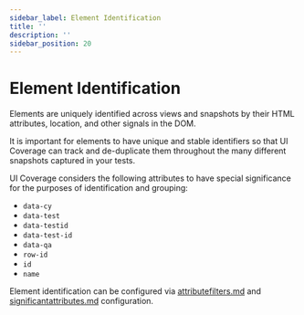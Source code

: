 ```yaml
---
sidebar_label: Element Identification
title: ''
description: ''
sidebar_position: 20
---
```


# Element Identification

Elements are uniquely identified across views and snapshots by their HTML attributes, location, and other signals in the DOM.

It is important for elements to have unique and stable identifiers so that UI Coverage can track and de-duplicate them throughout the many different snapshots captured in your tests.

UI Coverage considers the following attributes to have special significance for the purposes of identification and grouping:

* `data-cy`
* `data-test`
* `data-testid`
* `data-test-id`
* `data-qa`
* `row-id`
* `id`
* `name`

Element identification can be configured via [attributefilters.md](https://cypressio.gitbook.io/ui-coverage/configuration/attributefilters) and [significantattributes.md](https://cypressio.gitbook.io/ui-coverage/configuration/significantattributes) configuration.
